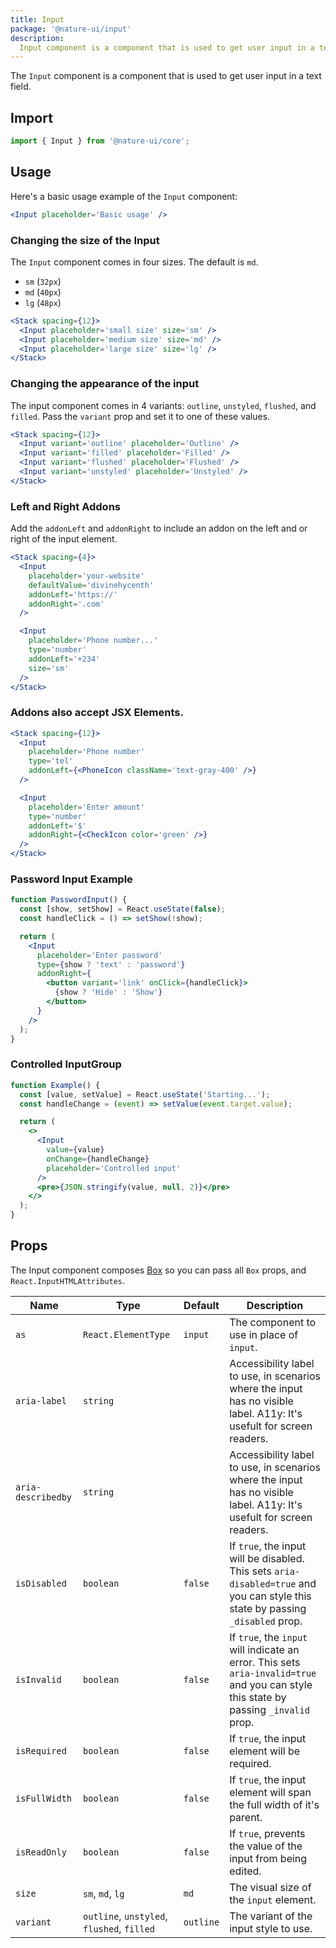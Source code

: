 ```yaml
---
title: Input
package: '@nature-ui/input'
description:
  Input component is a component that is used to get user input in a text field.
---
```


The `Input` component is a component that is used to get user input in a text
field.

## Import

```js
import { Input } from '@nature-ui/core';
```

## Usage

Here's a basic usage example of the `Input` component:

```jsx
<Input placeholder='Basic usage' />
```

### Changing the size of the Input

The `Input` component comes in four sizes. The default is `md`.

- `sm` (`32px`)
- `md` (`40px`)
- `lg` (`48px`)

```jsx
<Stack spacing={12}>
  <Input placeholder='small size' size='sm' />
  <Input placeholder='medium size' size='md' />
  <Input placeholder='large size' size='lg' />
</Stack>
```

### Changing the appearance of the input

The input component comes in 4 variants: `outline`, `unstyled`, `flushed`, and
`filled`. Pass the `variant` prop and set it to one of these values.

```jsx
<Stack spacing={12}>
  <Input variant='outline' placeholder='Outline' />
  <Input variant='filled' placeholder='Filled' />
  <Input variant='flushed' placeholder='Flushed' />
  <Input variant='unstyled' placeholder='Unstyled' />
</Stack>
```

### Left and Right Addons

Add the `addonLeft` and `addonRight` to include an addon on the left and or
right of the input element.

```jsx
<Stack spacing={4}>
  <Input
    placeholder='your-website'
    defaultValue='divinehycenth'
    addonLeft='https://'
    addonRight='.com'
  />

  <Input
    placeholder='Phone number...'
    type='number'
    addonLeft='+234'
    size='sm'
  />
</Stack>
```

### Addons also accept JSX Elements.

```jsx
<Stack spacing={12}>
  <Input
    placeholder='Phone number'
    type='tel'
    addonLeft={<PhoneIcon className='text-gray-400' />}
  />

  <Input
    placeholder='Enter amount'
    type='number'
    addonLeft='$'
    addonRight={<CheckIcon color='green' />}
  />
</Stack>
```

### Password Input Example

```jsx
function PasswordInput() {
  const [show, setShow] = React.useState(false);
  const handleClick = () => setShow(!show);

  return (
    <Input
      placeholder='Enter password'
      type={show ? 'text' : 'password'}
      addonRight={
        <button variant='link' onClick={handleClick}>
          {show ? 'Hide' : 'Show'}
        </button>
      }
    />
  );
}
```

### Controlled InputGroup

```jsx
function Example() {
  const [value, setValue] = React.useState('Starting...');
  const handleChange = (event) => setValue(event.target.value);

  return (
    <>
      <Input
        value={value}
        onChange={handleChange}
        placeholder='Controlled input'
      />
      <pre>{JSON.stringify(value, null, 2)}</pre>
    </>
  );
}
```

## Props

The Input component composes [Box](/docs/layout/box) so you can pass all `Box`
props, and `React.InputHTMLAttributes`.

| Name               | Type                                       | Default   | Description                                                                                                                           |
| ------------------ | ------------------------------------------ | --------- | ------------------------------------------------------------------------------------------------------------------------------------- |
| `as`               | `React.ElementType`                        | `input`   | The component to use in place of `input`.                                                                                             |
| `aria-label`       | `string`                                   |           | Accessibility label to use, in scenarios where the input has no visible label. A11y: It's usefult for screen readers.                 |
| `aria-describedby` | `string`                                   |           | Accessibility label to use, in scenarios where the input has no visible label. A11y: It's usefult for screen readers.                 |
| `isDisabled`       | `boolean`                                  | `false`   | If `true`, the input will be disabled. This sets `aria-disabled=true` and you can style this state by passing `_disabled` prop.       |
| `isInvalid`        | `boolean`                                  | `false`   | If `true`, the `input` will indicate an error. This sets `aria-invalid=true` and you can style this state by passing `_invalid` prop. |
| `isRequired`       | `boolean`                                  | `false`   | If `true`, the input element will be required.                                                                                        |
| `isFullWidth`      | `boolean`                                  | `false`   | If `true`, the input element will span the full width of it's parent.                                                                 |
| `isReadOnly`       | `boolean`                                  | `false`   | If `true`, prevents the value of the input from being edited.                                                                         |
| `size`             | `sm`, `md`, `lg`                           | `md`      | The visual size of the `input` element.                                                                                               |
| `variant`          | `outline`, `unstyled`, `flushed`, `filled` | `outline` | The variant of the input style to use.                                                                                                |
